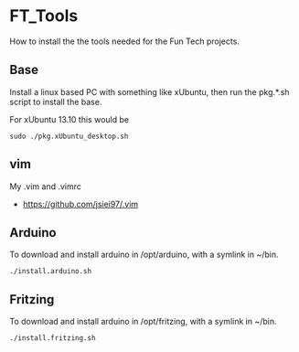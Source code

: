 = FT_Tools =

How to install the the tools needed for the Fun Tech projects.

== Base ==
Install a linux based PC with something like xUbuntu,
then run the pkg.*.sh script to install the base.

For xUbuntu 13.10 this would be
<pre>
sudo ./pkg.xUbuntu_desktop.sh
</pre>

== vim ==
My .vim and .vimrc
* https://github.com/jsiei97/.vim

== Arduino ==
To download and install arduino in /opt/arduino, with a symlink in ~/bin.

<pre>
./install.arduino.sh
</pre>

== Fritzing ==

To download and install arduino in /opt/fritzing, with a symlink in ~/bin.

<pre>
./install.fritzing.sh
</pre>


